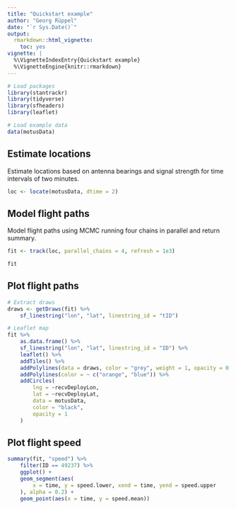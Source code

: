 ```yaml
---
title: "Quickstart example"
author: "Georg Rüppel"
date: "`r Sys.Date()`"
output:
  rmarkdown::html_vignette:
    toc: yes
vignette: |
  %\VignetteIndexEntry{Quickstart example}
  %\VignetteEngine{knitr::rmarkdown}
---
```


```r
# Load packages
library(stantrackr)
library(tidyverse)
library(sfheaders)
library(leaflet)

# Load example data
data(motusData)
```	

## Estimate locations
Estimate locations based on antenna bearings and signal strength for time intervals of two minutes.

```r
loc <- locate(motusData, dtime = 2)
```

## Model flight paths
Model flight paths using MCMC running four chains in parallel and return summary.

```r
fit <- track(loc, parallel_chains = 4, refresh = 1e3)

fit
```

## Plot flight paths

```r
# Extract draws
draws <- getDraws(fit) %>%
    sf_linestring("lon", "lat", linestring_id = "tID")

# Leaflet map
fit %>%
    as.data.frame() %>%
    sf_linestring("lon", "lat", linestring_id = "ID") %>%
    leaflet() %>%
    addTiles() %>%
    addPolylines(data = draws, color = "grey", weight = 1, opacity = 0.2) %>%
    addPolylines(color = ~ c("orange", "blue")) %>%
    addCircles(
        lng = ~recvDeployLon,
        lat = ~recvDeployLat,
        data = motusData,
        color = "black",
        opacity = 1
    )
```

## Plot flight speed

```r
summary(fit, "speed") %>%
    filter(ID == 49237) %>%
    ggplot() +
    geom_segment(aes(
        x = time, y = speed.lower, xend = time, yend = speed.upper
    ), alpha = 0.2) +
    geom_point(aes(x = time, y = speed.mean))
```